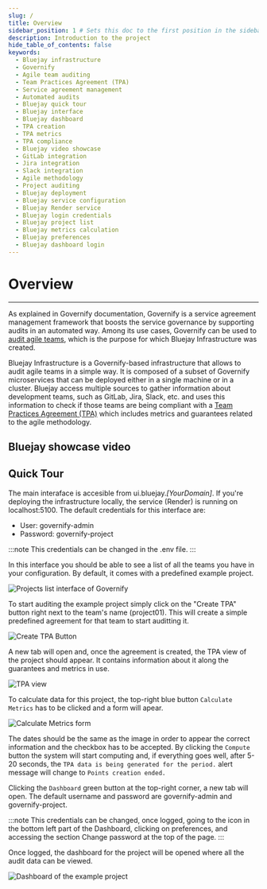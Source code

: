 ```yaml
---
slug: /
title: Overview
sidebar_position: 1 # Sets this doc to the first position in the sidebar
description: Introduction to the project
hide_table_of_contents: false
keywords:
  - Bluejay infrastructure
  - Governify
  - Agile team auditing
  - Team Practices Agreement (TPA)
  - Service agreement management
  - Automated audits
  - Bluejay quick tour
  - Bluejay interface
  - Bluejay dashboard
  - TPA creation
  - TPA metrics
  - TPA compliance
  - Bluejay video showcase
  - GitLab integration
  - Jira integration
  - Slack integration
  - Agile methodology
  - Project auditing
  - Bluejay deployment
  - Bluejay service configuration
  - Bluejay Render service
  - Bluejay login credentials
  - Bluejay project list
  - Bluejay metrics calculation
  - Bluejay preferences
  - Bluejay dashboard login
---
```



# Overview

---

As explained in Governify documentation, Governify is a service agreement management framework that boosts the service governance by supporting audits in an automated way. Among its use cases, Governify can be used to [audit agile teams](https://docs.governify.io/use-cases/auditing-agile), which is the purpose for which Bluejay Infrastructure was created.

Bluejay Infrastructure is a Governify-based infrastructure that allows to audit agile teams in a simple way. It is composed of a subset of Governify microservices that can be deployed either in a single machine or in a cluster. Bluejay access multiple sources to gather information about development teams, such as GitLab, Jira, Slack, etc. and uses this information to check if those teams are being compliant with a [Team Practices Agreement (TPA)](/customization/agreement-modeling/team-practices-agreements) which includes metrics and guarantees related to the agile methodology.

## Bluejay showcase video

<ReactPlayer playing controls url='https://www.youtube.com/watch?v=WathxnobIzc' width='100%' />

## Quick Tour

The main interaface is accesible from ui.bluejay.*[YourDomain]*. If you're deploying the infrastructure locally, the service (Render) is running on localhost:5100.
The default credentials for this interface are: 
 * User: governify-admin 
 * Password: governify-project

:::note
This credentials can be changed in the .env file.
:::

In this interface you should be able to see a list of all the teams you have in your configuration. By default, it comes with a predefined example project.

![Projects list interface of Governify](/img/overview/ui-interface.png)

To start auditing the example project simply click on the "Create TPA" button right next to the team's name (project01). This will create a simple predefined agreement for that team to start auditting it.

![Create TPA Button](/img/overview/create_tpa.png)

A new tab will open and, once the agreement is created, the TPA view of the project should appear. It contains information about it along the guarantees and metrics in use.

![TPA view](/img/overview/tpa_view.png)

To calculate data for this project, the top-right blue button `Calculate Metrics` has to be clicked and a form will apear.

![Calculate Metrics form](/img/overview/compute_metrics.png)

The dates should be the same as the image in order to appear the correct information and the checkbox has to be accepted. By clicking the `Compute` button the system will start computing and, if everything goes well, after 5-20 seconds, the `TPA data is being generated for the period.` alert message will change to `Points creation ended.`

Clicking the `Dashboard` green button at the top-right corner, a new tab will open. The default username and password are governify-admin and governify-project.

:::note
This credentials can be changed, once logged, going to the icon in the bottom left part of the Dashboard, clicking on preferences, and accessing the section Change password at the top of the page.
:::

Once logged, the dashboard for the project will be opened where all the audit data can be viewed.

![Dashboard of the example project](/img/overview/dashboard.png)
